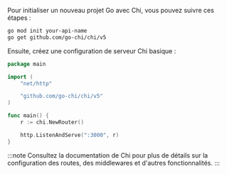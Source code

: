 Pour initialiser un nouveau projet Go avec Chi, vous pouvez suivre ces étapes :

```bash
go mod init your-api-name
go get github.com/go-chi/chi/v5
```

Ensuite, créez une configuration de serveur Chi basique :

```go title="main.go"
package main

import (
    "net/http"

    "github.com/go-chi/chi/v5"
)

func main() {
    r := chi.NewRouter()

    http.ListenAndServe(":3000", r)
}
```

:::note
Consultez la documentation de Chi pour plus de détails sur la configuration des routes, des middlewares et d'autres fonctionnalités.
:::
